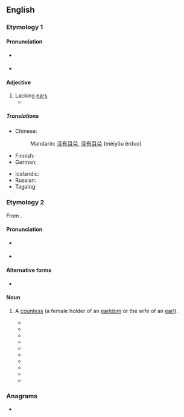 ==English==

===Etymology 1===
{{suffix|en|ear|less}}

====Pronunciation====
* {{a|UK}} {{IPA|en|/ɪə̯ləs/}}
* {{a|US}} {{IPA|en|/ɪɹləs/|/iɹləs/}}

====Adjective====
{{en-adj|-}}

# Lacking [[ear]]s.
#* {{quote-journal|en|year=2013|month=May-June|author=[http://www.americanscientist.org/authors/detail/william-e-conner-1 William E. Conner]
|title=[http://www.americanscientist.org/issues/feature/2013/3/an-acoustic-arms-race An Acoustic Arms Race]
|volume=101|issue=3|page=206-7|magazine={{w|American Scientist}}
|passage='''Earless''' ghost swift moths become “invisible” to echolocating bats by forming mating clusters close (less than half a meter) above vegetation and effectively blending into the clutter of echoes that the bat receives from the leaves and stems around them.}}
#: {{ux|en|'''Earless''' seals are probably more hydrodynamic without ear lobes.}}

=====Translations=====
{{trans-top|lacking ears}}
* Chinese:
*: Mandarin: [[沒有]][[耳朵]], [[没有]][[耳朵]] (méiyǒu ěrduo)
* Finnish: {{t|fi|korvaton}}
* German: {{t+|de|ohrlos}}
{{trans-mid}}
* Icelandic: {{t|is|eyrnalaus}}
* Russian: {{t+|ru|безу́хий}}
* Tagalog: {{t|tl|pingol}}
{{trans-bottom}}

===Etymology 2===
From {{suffix|en|earl|ess}}.

====Pronunciation====
* {{a|UK}} {{IPA|en|/ɜːləs/}}
* {{a|US}} {{IPA|en|/ɝləs/}}

====Alternative forms====
* {{alter|en|Earless}}

====Noun====
{{en-noun|es}}

# {{lb|en|nonstandard}} A [[countess]] (a female holder of an [[earldom]] or the wife of an [[earl]]).
#* {{quote-book |en |title=Annie Temple; Or, The Bankrupt's Heiress: A Home Romance |first=Joseph Holt |last=Ingraham |authorlink=Joseph Holt Ingraham |year=1870 |page=80 |text=“Don’t you think you could catch this Earl (for Doctor Willett, and he never told a lie in his life, says he is so). You know Arley hasn’t much tact. An earl is better than to be the rich Mrs. Haverhill! An earl’s wife is a duchess, or at least, an '''earless'''—” / “A countess, ’ma!”}}
#* {{quote-book |en |title=A Sugar Princess |first=Linn Boyd |last=Porter |year=1900 |page=240 |text=“You see I don’t knew much about titles, as we have only the royal family in Honolulu—she is called an '''Earless''', I suppose.” / “No, a countess. An earl in the English peerage is of the same rank as a count in some of the continental countries. When I come into the title, if I am married, my wife will be Countess of Somerset.”}}
#* {{quote-book |en |title=The Uncertain Glory |first=Francis |last=Prevost |authorlink=Francis Prevost |year=1914 |publisher=[[w:John Lane (publisher)|Lane, John]] |page=137 |text=Here it’s almost indecent to talk of love before marriage, and nearly as bad after, if you’re referring to your husband. And suppose that Céline accepted him, just . . . well, just to be a . . . what-do-you-call-it—'''earless'''?” / “Countess.”}}
#* {{quote-journal |en |journal=[[w:The Strand Magazine|The Strand Magazine]] |volume=72 |year=1926 |page=234 |text=“And if you had,” he puzzled it out, “you would be the—the '''Earless''' of Axminster.” / She gave a delighted gurgle of laughter. / “Countess,” she corrected him.}}
#* {{quote-book |en |title=The Dirty Duck |first=Martha |last=Grimes |authorlink=Martha Grimes |isbn=1476732868 |year=1984 |publisher=[[w:Scribner's|Scribner's]] |text=Penny had apparently grown as sick of Southwark Cathedral as had Melrose of his earldom. “Then that means your wife can’t be—what? An '''earless'''?” / “Countess.”}}
#* {{quote-book |en |title=A Marriage of Convenience |first=Lois |last=Stewart |isbn=0821754270 |year=1996 |publisher=[[w:Kensington Books|Kensington Books]] |page=86 |text=Finally, Tristan blurted, “Does this mean you’ll be an '''earless''' Sophy? No, that can’t be right.” / “Idiot boy,” Caroline pronounced with a scathing look. “There’s no such thing as an '''earless'''. Sophy will be a countess. The Countess of Leyburn.”}}
#* {{quote-book |en |title=The Complete Idiot's Guide to Cultural Etiquette |year=1999 |first=Carol |last=Turkington |isbn=0028633962 |publisher=[[w:Alpha Books|Alpha Books]] |chapter=Earl/Countess |text=His wife is not an '''Earless''', but a Countess (sounds better, anyway).}}
#* {{quote-book |en |title=Pride and Petticoats |first=Shana |last=Galen |authorlink=Shana Galen |date=31 January 2006 |isbn=0739461699 |page=76 |text=“An earl?” / “An '''earless''',” she answered confidently. / Dewhurst blanched. / “No, no!” she hurriedly added, “I meant an earlette.” / He clutched one of the bedposts, knuckles turning white. “A countess,” he said so quietly she could hardly hear him.}}
#* {{quote-book |en |title=A Death In The Wedding Party: A Euphemia Martins Mystery |first=Caroline |last=Dunford |date=4 July 2013 |isbn=1783750391 |chapter=Chapter Ten: The Court |text=‘I’m sorry,’ she gulped, ‘but you should have seen Lady Stapleford’s face when the '''Earless''' greeted you first! And then Richenda nearly had a cow when you said the house was small.’ / ‘Countess,’ I said. ‘Not '''Earless'''.’}}
#* {{quote-book |en |title=The Strange Adventures of H |first=Sarah |last=Burton |month=May |isbn=1789551277 |year=2020 |publisher=[[w:Legend Press|Legend Press]] |text=“Ho, yes!” exclaimed Janey. “To see dear Diana’s face would be a prize itself! Oh, H, think of it: you an '''earless'''—” / “Countess,” Kat corrected her.}}

===Anagrams===
* {{anagrams|en|a=aeelrss|Easlers|Searles|leasers|resales|reseals|sealers}}